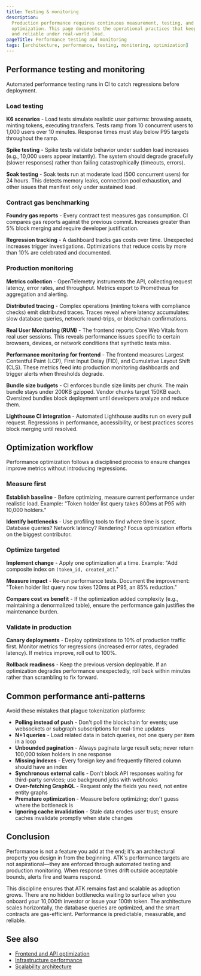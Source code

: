 ```yaml
---
title: Testing & monitoring
description:
  Production performance requires continuous measurement, testing, and
  optimization. This page documents the operational practices that keep ATK fast
  and reliable under real-world load.
pageTitle: Performance testing and monitoring
tags: [architecture, performance, testing, monitoring, optimization]
---
```


## Performance testing and monitoring

Automated performance testing runs in CI to catch regressions before deployment.

### Load testing

**K6 scenarios** - Load tests simulate realistic user patterns: browsing assets,
minting tokens, executing transfers. Tests ramp from 10 concurrent users to
1,000 users over 10 minutes. Response times must stay below P95 targets
throughout the ramp.

**Spike testing** - Spike tests validate behavior under sudden load increases
(e.g., 10,000 users appear instantly). The system should degrade gracefully
(slower responses) rather than failing catastrophically (timeouts, errors).

**Soak testing** - Soak tests run at moderate load (500 concurrent users) for 24
hours. This detects memory leaks, connection pool exhaustion, and other issues
that manifest only under sustained load.

### Contract gas benchmarking

**Foundry gas reports** - Every contract test measures gas consumption. CI
compares gas reports against the previous commit. Increases greater than 5%
block merging and require developer justification.

**Regression tracking** - A dashboard tracks gas costs over time. Unexpected
increases trigger investigations. Optimizations that reduce costs by more than
10% are celebrated and documented.

### Production monitoring

**Metrics collection** - OpenTelemetry instruments the API, collecting request
latency, error rates, and throughput. Metrics export to Prometheus for
aggregation and alerting.

**Distributed tracing** - Complex operations (minting tokens with compliance
checks) emit distributed traces. Traces reveal where latency accumulates: slow
database queries, network round-trips, or blockchain confirmations.

**Real User Monitoring (RUM)** - The frontend reports Core Web Vitals from real
user sessions. This reveals performance issues specific to certain browsers,
devices, or network conditions that synthetic tests miss.

**Performance monitoring for frontend** - The frontend measures Largest
Contentful Paint (LCP), First Input Delay (FID), and Cumulative Layout Shift
(CLS). These metrics feed into production monitoring dashboards and trigger
alerts when thresholds degrade.

**Bundle size budgets** - CI enforces bundle size limits per chunk. The main
bundle stays under 200KB gzipped. Vendor chunks target 150KB each. Oversized
bundles block deployment until developers analyze and reduce them.

**Lighthouse CI integration** - Automated Lighthouse audits run on every pull
request. Regressions in performance, accessibility, or best practices scores
block merging until resolved.

## Optimization workflow

Performance optimization follows a disciplined process to ensure changes improve
metrics without introducing regressions.

### Measure first

**Establish baseline** - Before optimizing, measure current performance under
realistic load. Example: "Token holder list query takes 800ms at P95 with 10,000
holders."

**Identify bottlenecks** - Use profiling tools to find where time is spent.
Database queries? Network latency? Rendering? Focus optimization efforts on the
biggest contributor.

### Optimize targeted

**Implement change** - Apply one optimization at a time. Example: "Add composite
index on `(token_id, created_at)`."

**Measure impact** - Re-run performance tests. Document the improvement: "Token
holder list query now takes 120ms at P95, an 85% reduction."

**Compare cost vs benefit** - If the optimization added complexity (e.g.,
maintaining a denormalized table), ensure the performance gain justifies the
maintenance burden.

### Validate in production

**Canary deployments** - Deploy optimizations to 10% of production traffic
first. Monitor metrics for regressions (increased error rates, degraded
latency). If metrics improve, roll out to 100%.

**Rollback readiness** - Keep the previous version deployable. If an
optimization degrades performance unexpectedly, roll back within minutes rather
than scrambling to fix forward.

## Common performance anti-patterns

Avoid these mistakes that plague tokenization platforms:

- **Polling instead of push** - Don't poll the blockchain for events; use
  websockets or subgraph subscriptions for real-time updates
- **N+1 queries** - Load related data in batch queries, not one query per item
  in a loop
- **Unbounded pagination** - Always paginate large result sets; never return
  100,000 token holders in one response
- **Missing indexes** - Every foreign key and frequently filtered column should
  have an index
- **Synchronous external calls** - Don't block API responses waiting for
  third-party services; use background jobs with webhooks
- **Over-fetching GraphQL** - Request only the fields you need, not entire
  entity graphs
- **Premature optimization** - Measure before optimizing; don't guess where the
  bottleneck is
- **Ignoring cache invalidation** - Stale data erodes user trust; ensure caches
  invalidate promptly when state changes

## Conclusion

Performance is not a feature you add at the end; it's an architectural property
you design in from the beginning. ATK's performance targets are not
aspirational—they are enforced through automated testing and production
monitoring. When response times drift outside acceptable bounds, alerts fire and
teams respond.

This discipline ensures that ATK remains fast and scalable as adoption grows.
There are no hidden bottlenecks waiting to surface when you onboard your
10,000th investor or issue your 100th token. The architecture scales
horizontally, the database queries are optimized, and the smart contracts are
gas-efficient. Performance is predictable, measurable, and reliable.

## See also

- [Frontend and API optimization](/docs/architecture/performance/frontend-api-optimization)
- [Infrastructure performance](/docs/architecture/performance/infrastructure-performance)
- [Scalability architecture](/docs/architecture/performance/scalability-architecture)
